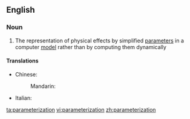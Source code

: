 {{also|parametrisation|parametrization|parameterisation}}
==English==

===Noun===
{{en-noun}}

# {{computing}} The representation of physical effects by simplified [[parameter]]s in a computer [[model]] rather than by computing them dynamically

====Translations====
{{trans-top|representation of physical effects}}
* Chinese:
*: Mandarin: {{t|cmn|参数化|sc=Hani}}
* Italian: {{t-|it|parametrizzazione|f}}
{{trans-mid}}
{{trans-bottom}}

[[ta:parameterization]]
[[vi:parameterization]]
[[zh:parameterization]]